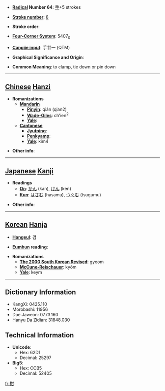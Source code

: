 * '''[[Wiktionary:Chinese radical index| Radical]] Number 64''': [[Wiktionary:Chinese radical index 手|手]]+5 strokes

* '''[[Wiktionary:Chinese total strokes index|Stroke number]]''': [[Wiktionary:Chinese total strokes index 8|8]]

* '''Stroke order''': 

* '''[[Wiktionary:Chinese four corner index|Four-Corner System]]''': 5407<sub>0</sub>

* '''[[Wiktionary:Chinese Cangjie index|Cangjie input]]''': 手廿一 (QTM)

* '''Graphical Significance and Origin''': 

* '''Common Meaning''': to clamp, tie down or pin down

----

== [[Chinese]] [[Hanzi]] ==

* '''Romanizations'''
** '''[[Mandarin]]'''
*** '''[[Pinyin]]''': qián (qian2)
*** '''[[Wade-Giles]]''': ch'ien<sup>2</sup>
*** '''[[Yale]]''': 
** '''[[Cantonese]]'''
*** '''[[Jyutping]]''':
*** '''[[Penkyamp]]''': 
*** '''[[Yale]]''': kim4

* '''Other info''': 

----

== [[Japanese]] [[Kanji]] ==

* '''Readings'''
** '''[[On]]''': [[かん]] (kan), [[けん]] (ken)
** '''[[Kun]]''': [[はさむ]] (hasamu), [[つぐむ]] (tsugumu)

* '''Other info''':  

----

== [[Korean]] [[Hanja]] ==

* '''[[Hangeul]]''': 겸

* '''[[Eumhun]] reading''': 

* '''Romanizations'''
** '''[[The 2000 South Korean Revised Romanization|The 2000 South Korean Revised]]''': gyeom
** '''[[McCune-Reischauer]]''': kyŏm
** '''[[Yale]]''': keym

----

== Dictionary Information ==

* KangXi: 0425.110
* Morobashi: 11956
* Dae Jaweon: 0773.160
* Hanyu Da Zidian: 31848.030

== Technical Information ==

* '''Unicode''':
** Hex: 62D1
** Decimal: 25297
* '''Big5''':
** Hex: CCB5
** Decimal: 52405

[[fr:拑]]